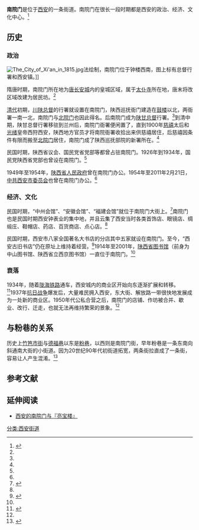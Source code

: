 {{Infobox China Road
|中文道路名称= 南院门
|道路名称拼音= Nanyuanmen
|道路方向= WE
|路牌类型= Xi'an
|图片= 
|图片说明= 
|道路属性= 
|道路总长度= 0.4
|规划总长度=
|已通车长度=
|车速限制=
|行车线数量=
|所在地区= [[西安市|西安市]][[碑林区|碑林区]]
|起点= [[粉巷|粉巷]]
|终点= [[南广济街|南广济街]]
}}
'''南院门'''是位于[[西安|西安]]的一条街道。南院门在很长一段时期都是西安的政治、经济、文化中心。<ref name=xawb-1>{{Cite web |url= http://epaper.xiancn.com/xawb/html/2011-07/10/content_51943.htm |title= 南院门：从行政中心到商贾云集（上） |author=  |date= 2011年7月10日 |publisher= 西安晚报 |language= zh-hans |accessdate= 2014年7月27日 |quote=  |archive-date= 2015年6月20日 |archive-url= https://web.archive.org/web/20150620113523/http://epaper.xiancn.com/xawb/html/2011-07/10/content_51943.htm |dead-url= no }}</ref>

==历史==
===政治===
[[File:The_City_of_Xi'an_in_1815.jpg|thumb]]法绘制，南院门位于钟楼西南，图上标有总督行署和西安镇。]]

隋唐时期，南院门所在地为[[唐长安城|唐长安城]]内的皇城区域，属于[[太仆寺|太仆寺]]所在地，唐末将改区域改建为居民坊。<ref name=xawb-1/>

[[清代|清代]]初期，[[川陕总督|川陕总督]]的行署就设置在南院门，陕西巡抚衙门建造在[[西安鼓楼|鼓楼]]以北，两衙署一南一北，南院门与[[北院门|北院门]]也因此得名。后南院门成为[[陕甘总督|陕甘总督]]行署。<ref name=xawb-1/>到清中期，陕甘总督行署移驻到兰州后，南院门衙署便闲置了，直到1900年[[慈禧|慈禧]]太后和[[光绪|光绪]]皇帝西狩西安，陕西地方官员才将南院衙署收拾出来供慈禧居住，后慈禧因条件有限而搬至[[北院门|北院门]]居住，南院门成了陕西巡抚部院的新署所在。<ref name=xawb-1/>

民国时期，陕西省议会、国民党省党部等都曾占驻南院门。1926年到1934年，国民党陕西省党部也曾设在南院门。<ref name=xawb-1/>

1949年至1954年，[[陕西省人民政府|陕西省人民政府]]曾在南院门办公。1954年至2011年2月21日，[[中共西安市委员会|中共西安市委员会]]也曾在南院门办公。<ref name=xawb-1/>

===经济、文化===
民国时期，“中州会馆”、“安徽会馆”、“福建会馆”就位于南院门大街上。<ref name=xawb-2>{{Cite web |url= http://epaper.xiancn.com/xawb/html/2011-07/17/content_30721.htm |title= 南院门：从行政中心到商贾云集（下） |author=  |date= 2011年7月17日 |publisher= 西安晚报 |language= zh-hans |accessdate= 2014年7月27日 |quote=  |archive-date= 2015年6月20日 |archive-url= https://web.archive.org/web/20150620140149/http://epaper.xiancn.com/xawb/html/2011-07/17/content_30721.htm |dead-url= no }}</ref>南院门也是民国时期西安钟表业的集中地，并且云集了西安当时各类首饰店、眼镜店、绸缎庄、鞋帽店、药店、百货商店、点心店。<ref name=xawb-2/>

民国时期，西安市八家全国著名大书店的分店其中五家就设在南院门。至今，“西安古旧书店”仍在原址上维持着经营。<ref name=culture>{{Cite web |url= http://epaper.xiancn.com/xawb/html/2011-07/17/content_30724.htm |title= 南院门留下了几代西安文化人的足迹 |author=  |date= 2011年7月17日 |publisher= 西安晚报 |language= zh-hans |accessdate= 2014年7月27日 |quote=  |archive-date= 2015年6月20日 |archive-url= https://web.archive.org/web/20150620111004/http://epaper.xiancn.com/xawb/html/2011-07/17/content_30724.htm |dead-url= no }}</ref>1914年至2001年，[[陕西省图书馆|陕西省图书馆]]（前身为中山图书馆、陕西省立西京图书馆）一直位于南院门。<ref name=culture/>

===衰落===
1934年，随着[[陇海铁路|陇海铁路]]通车，西安城内的商业区开始向东逐渐扩展和转移。<ref name=xawb-3>{{Cite web |url= http://epaper.xiancn.com/xawb/html/2011-07/17/content_30723.htm |title= 火车来了 南院门的繁华走了 |author=  |date= 2011年7月17日 |publisher= 西安晚报 |language= zh-hans |accessdate= 2014年7月27日 |quote=  |archive-date= 2015年6月20日 |archive-url= https://web.archive.org/web/20150620111803/http://epaper.xiancn.com/xawb/html/2011-07/17/content_30723.htm |dead-url= no }}</ref>1937年[[抗日战争|抗日战争]]爆发后，大量难民拥入西安，东大街、解放路一带很快地发展成为一处新的商业区。1950年代公私合营之后，南院门的店铺、作坊被合并、歇业、改行、迁走，也就无法再维持繁荣的景象。<ref name=xawb-3/>

==与粉巷的关系==
历史上[[竹笆市街|竹笆市街]]与[[德福巷|德福巷]]以东是[[粉巷|粉巷]]，以西则是南院门街，早年粉巷是一条东南向斜通南大街的小街道。因为20世纪90年代初街道拓宽，两条街拉直成了一条街，容易让人产生混淆。<ref>{{Cite web |url= http://epaper.xiancn.com/xarb/html/2013-07/04/content_220448.htm |title= 南院门和粉巷不是一回事 |author=  |date= 2013年7月4日 |publisher= 西安日报 |language= zh-hans |accessdate= 2014年7月27日 |quote=  |archive-date= 2016年3月4日 |archive-url= https://web.archive.org/web/20160304185708/http://epaper.xiancn.com/xarb/html/2013-07/04/content_220448.htm |dead-url= no }}</ref>

==参考文献==
{{reflist}}

==延伸阅读==
*[http://d.wanfangdata.com.cn/periodical_hxwh200303019.aspx 西安的南院门与『亮宝楼』]{{Wayback|url=http://d.wanfangdata.com.cn/periodical_hxwh200303019.aspx |date=20140730052454 }}
[[分类:西安街道|分类:西安街道]]